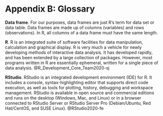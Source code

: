 # Appendix B: Glossary {-}

**Data frame**. For our purposes, data frames are just R's term for data set or data table. Data frames are made up of columns (variables) and rows (observations). In R, all columns of a data frame must have the same length.

**R**. R is an integrated suite of software facilities for data manipulation, calculation and graphical display. R is very much a vehicle for newly developing methods of interactive data analysis. It has developed rapidly, and has been extended by a large collection of packages. However, most programs written in R are essentially ephemeral, written for a single piece of data analysis. @R_Development_Core_Team2020-sj

**RStudio**. RStudio is an integrated development environment (IDE) for R. It includes a console, syntax-highlighting editor that supports direct code execution, as well as tools for plotting, history, debugging and workspace management. RStudio is available in open source and commercial editions and runs on the desktop (Windows, Mac, and Linux) or in a browser connected to RStudio Server or RStudio Server Pro (Debian/Ubuntu, Red Hat/CentOS, and SUSE Linux). @RStudio2020-fe

 